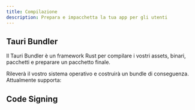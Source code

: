 ```yaml
---
title: Compilazione
description: Prepara e impacchetta la tua app per gli utenti
---
```


<CardGrid>
  <LinkCard title="Ridurre La Dimensione Dell'App" href="/it/guides/build/app-size" />
	<LinkCard title="Cross-Platform Compilation" href="/it/guides/build/cross-platform/" />
  <LinkCard title="Incorporare File Aggiuntivi" href="/it/guides/build/resources/" />
  <LinkCard title="Embedding External Binaries" href="/it/guides/build/sidecar/" />
</CardGrid>

## Tauri Bundler 

Il Tauri Bundler è un framework Rust per compilare i vostri assets, binari, pacchetti e preparare un pacchetto finale.

Rileverà il vostro sistema operativo e costruirà un bundle di conseguenza. Attualmente supporta:

<CardGrid>
    <LinkCard title="Linux Bundle" href="/it/guides/build/linux/" />
    <LinkCard title="macOS Bundle" href="/it/guides/build/macos/" />
    <LinkCard title="Windows Installer" href="/it/guides/build/windows/" />
</CardGrid>

## Code Signing

<CardGrid>
    <LinkCard title="Linux Code Signing" href="/it/guides/build/sign-linux/" />
    <LinkCard title="macOS Code Signing" href="/it/guides/build/sign-macos/" />
    <LinkCard title="Windows Code Signing" href="/it/guides/build/sign-windows/" />
</CardGrid>